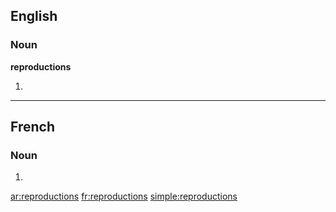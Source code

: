 ==English==

===Noun===
'''reproductions'''

# {{plural of|[[reproduction]]}}

----

==French==

===Noun===
{{infl|fr|plural}} {{f|p}}

# {{plural of|reproduction|lang=French}}

[[ar:reproductions]]
[[fr:reproductions]]
[[simple:reproductions]]